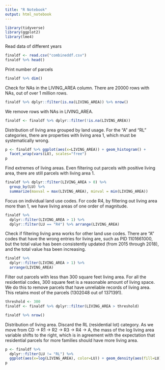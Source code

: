 ```yaml
---
title: "R Notebook"
output: html_notebook
---
```


```r
library(tidyverse)
library(ggplot2)
library(lme4)
```

Read data of different years
```r
finaldf <- read.csv("combineddf.csv")
finaldf %>% head()
```

Print number of parcels
```r
finaldf %>% dim()
```

Check for NAs in the LIVING_AREA column.
There are $20000$ rows with NAs, out of over $1$ million rows. 
```r
finaldf %>% dplyr::filter(is.na(LIVING_AREA)) %>% nrow()
```

We remove rows with NAs in LIVING_AREA.
```r
finaldf <- finaldf %>% dplyr::filter(!is.na(LIVING_AREA))
```

Distribution of living area grouped by land usage.
For the "A" and "RL" categories, there are properties with living area $1$, which 
must be systematically wrong.
```r
p <- finaldf %>% ggplot(aes(x=LIVING_AREA)) + geom_histogram() +
  facet_wrap(vars(LU), scales="free")
p
```
Find extremes of living areas.
Even filtering out parcels with positive living area,
there are still parcels with living area $1$.
```r
finaldf %>% dplyr::filter(LIVING_AREA > 0) %>%
  group_by(LU) %>% 
  summarize(maxval = max(LIVING_AREA), minval = min(LIVING_AREA))
```

Focus on individual land use codes.
For code R4, by filtering out living area more than $1$, we have living areas
of one order of magnitude.
```r
finaldf %>% 
  dplyr::filter(LIVING_AREA > 1) %>%
  dplyr::filter(LU == "R4") %>% arrange(LIVING_AREA)
```

Check if filtering living area works for other land use codes.
There are "A" codes that have the wrong entries for living are, such as 
PID 1101661000, but the total value has been consistently updated (from 2015 through 2018),
and the total value hsa been increasing. 
```r
finaldf %>% 
  dplyr::filter(LIVING_AREA > 1) %>% 
  arrange(LIVING_AREA)
```


Filter out parcels with less than $300$ square feet living area.
For all the residential codes, $300$ square feet is a reasonable amount of living space.
We do this to remove parcels that have unreliable records of living area.
This retains most of the parcels (1302048 out of 1371391).
```r
threshold <- 300
finaldf <- finaldf %>% dplyr::filter(LIVING_AREA > threshold) 

finaldf %>% nrow()
```

Distribution of living area.
Discard the RL (residential lot) category.
As we move from CD -> R1 -> R2 -> R3 -> R4 -> A, the mass
of the log living area variable shifts to the right, which is in agreement
with the expectation that residential parcels for more families should have more
living area. 
```r
p <- finaldf %>% 
  dplyr::filter(LU != "RL") %>%
  ggplot(aes(x=log(LIVING_AREA), color=LU)) + geom_density(aes(fill=LU), alpha = 0.4) 
p
```